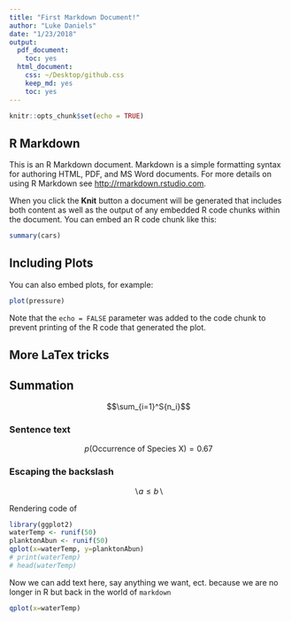 ```yaml
---
title: "First Markdown Document!"
author: "Luke Daniels"
date: "1/23/2018"
output: 
  pdf_document: 
    toc: yes
  html_document: 
    css: ~/Desktop/github.css
    keep_md: yes
    toc: yes
---
```


```r
knitr::opts_chunk$set(echo = TRUE)
```

## R Markdown

This is an R Markdown document. Markdown is a simple formatting syntax for authoring HTML, PDF, and MS Word documents. For more details on using R Markdown see <http://rmarkdown.rstudio.com>.

When you click the **Knit** button a document will be generated that includes both content as well as the output of any embedded R code chunks within the document. You can embed an R code chunk like this:

```r
summary(cars)
```

## Including Plots

You can also embed plots, for example:

```r
plot(pressure)
```

Note that the `echo = FALSE` parameter was added to the code chunk to prevent printing of the R code that generated the plot.




## More LaTex tricks 

## Summation 
$$\sum_{i=1}^S{n_i}$$

### Sentence text 

$$p(\mbox{Occurrence of Species X}) = 0.67$$

### Escaping the backslash

$$\backslash a \le b \backslash$$



Rendering code of

```r
library(ggplot2)
waterTemp <- runif(50)
planktonAbun <- runif(50)
qplot(x=waterTemp, y=planktonAbun)
# print(waterTemp)
# head(waterTemp)
```

Now we can add text here, say anything we want, ect. because we are no longer in R but back in the world of `markdown`

```r
qplot(x=waterTemp)
```

